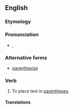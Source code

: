 ==English==

===Etymology===
{{suffix|parenthesis|ise}}

===Pronunciation===
* {{a|UK}} {{IPA|/pəˈɹɛnθ.ə.saɪz/}}, {{SAMPA|/p@"rEnT.@.saIz/}}

===Alternative forms===
* [[parenthesize]] {{i|US}}

===Verb===
{{en-verb|parenthesis|ing}}

# To place text in [[parentheses]].

====Translations====
{{trans-see|parenthesise|[[parenthesize#Translations|parenthesize]]}}